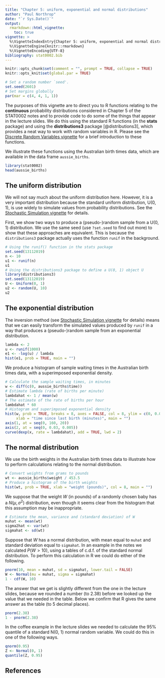 ```yaml
---
title: "Chapter 5: uniform, exponential and normal distributions"
author: "Paul Northrop"
date: "`r Sys.Date()`"
output: 
  rmarkdown::html_vignette:
    toc: true
vignette: >
  %\VignetteIndexEntry{Chapter 5: uniform, exponential and normal distributions}
  %\VignetteEngine{knitr::rmarkdown}
  %\VignetteEncoding{UTF-8}
bibliography: stat0002.bib
---
```


```r
knitr::opts_chunk$set(comment = "", prompt = TRUE, collapse = TRUE)
knitr::opts_knit$set(global.par = TRUE)
```

```r
# Set a random number `seed'.  
set.seed(2601)
# Set margins globally
par(mar = c(4, 4, 1, 1))
```

The purposes of this vignette are to direct you to R functions relating to the **continuous** probability distributions considered in Chapter 5 of the STAT0002 notes and to provide code to do some of the things that appear in the lecture slides.  We do this using the standard R functions (in the **stats** package) and using the **distributions3** package [@distributions3], which provides a neat way to work with random variables in R.  Please see the [Discrete Random Variables vignette](stat0002-ch5a-discrete-random-variables-vignette.html) for a brief introduction to these functions.

We illustrate these functions using the Australian birth times data, which are available in the data frame `aussie_births`.

```r
library(stat0002)
head(aussie_births)
```

## The uniform distribution

We will not say much about the uniform distribution here.  However, it is a very important distribution because the standard uniform distribution, U(0, 1), is use widely to simulate values from probability distributions. See the [Stochastic Simulation vignette](stat0002-ch1b-stochastic-simulation.html) for details.

First, we show two ways to produce a (pseudo-)random sample from a U(0, 1) distribution.  We use the same seed (use `?set.seed` to find out more) to show that these approaches are equivalent.  This is because the `distributions3` package actually uses the function `runif` in the background.

```r
# Using the runif() function in the stats package
set.seed(13112019)
n <- 10
u1 <- runif(n)
u1
# Using the distributions3 package to define a U(0, 1) object U
library(distributions3)
set.seed(13112019)
U <- Uniform(0, 1)
u2 <- random(U, 10)
u2
```

## The exponential distribution

The inversion method (see [Stochastic Simulation vignette](stat0002-ch1b-stochastic-simulation.html) for details) means that we can easily transform the simulated values produced by `runif` in a way that produces a (pseudo-)random sample from an exponential distribution.

```r
lambda <- 2
u <- runif(1000)
e1 <- -log(u) / lambda
hist(e1, prob = TRUE, main = "")
```

We produce a histogram of sample waiting times in the Australian birth times data, with a superimposed exponential density.

```r
# Calculate the sample waiting times, in minutes
w <- diff(c(0, aussie_births$time)) 
# Estimate lambda (rate of births per minute)
lambdahat <- 1 / mean(w)
# The estimate of the rate of births per hour
lambdahat * 60
# Histogram and superimposed exponential density
hist(w, prob = TRUE, breaks = 8, axes = FALSE, col = 8, ylim = c(0, 0.03),
     xlab = "time since last birth (minutes)", main = "")
axis(1, at = seq(0, 160, 20))
axis(2, at = seq(0, 0.03, 0.005))
curve(dexp(x, rate = lambdahat), add = TRUE, lwd = 2)
```

## The normal distribution

We use the birth weights in the Australian birth times data to illustrate how to perform calculations relating to the normal distribution.  

```r
# Convert weights from grams to pounds
wt <- aussie_births$weight / 453.5
# Produce a histogram of the birth weights
hist(wt, prob = TRUE, xlab = "weight (pounds)", col = 8, main = "")
```

We suppose that the weight $W$ (in pounds) of a randomly chosen baby has a $N(\mu, \sigma^2)$ distribution, even though it seems clear from the histogram that this assumption may be inappropriate.

```r
# Estimate the mean, variance and (standard deviation) of W
muhat <- mean(wt)
sigma2hat <- var(wt)
sigmahat <- sd(wt)
```

Suppose that $W$ has a normal distribution, with mean equal to `muhat` and standard deviation equal to `sigmahat`.  In an example in the notes we calculated $P(W > 10)$, using a tables of c.d.f. of the standard normal distribution.  To perform this calculation in R we could do either of the following.

```r
pnorm(10, mean = muhat, sd = sigmahat, lower.tail = FALSE)
W <- Normal(mu = muhat, sigma = sigmahat)
1 - cdf(W, 10)
```

The answer that we get is slightly different from the one in the lecture slides, because we rounded a number (to 2.38) before we looked up the value that we needed in the table.  Below we confirm that R gives the same answer as the table (to 5 decimal places).

```r
pnorm(2.38)
1 - pnorm(2.38)
```

In the coffee example in the lecture slides we needed to calculate the 95\% quantile of a standard N(0, 1) normal random variable.  We could do this in one of the following ways.

```r
qnorm(0.95)
Z <- Normal(0, 1)
quantile(Z, 0.95)
```

## References

<script type="text/x-mathjax-config">
   MathJax.Hub.Config({  "HTML-CSS": { minScaleAdjust: 125, availableFonts: [] }  });
</script>
